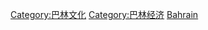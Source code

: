 {{Commons category|Tourism in Bahrain}}
{{catmain|巴林旅遊}}

[[Category:巴林文化|Category:巴林文化]]
[[Category:巴林经济|Category:巴林经济]]
[[Category:亚洲各国旅游|Bahrain]]